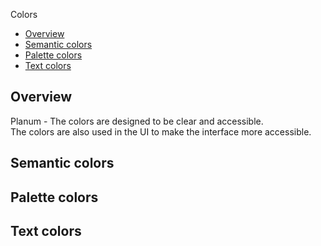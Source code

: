 
<Meta title="Foundations/Colors" />

<!--- Component documentation -->

<ComponentName withFoundationBackground>Colors</ComponentName>

- [Overview](#overview)
- [Semantic colors](#semantic-colors)
- [Palette colors](#palette-colors)
- [Text colors](#text-colors)

## Overview

Planum - The colors are designed to be clear and accessible.  
The colors are also used in the UI to make the interface more accessible.

## Semantic colors

<SemanticColors />

## Palette colors

<PaletteColors />

## Text colors

<TextColors />
